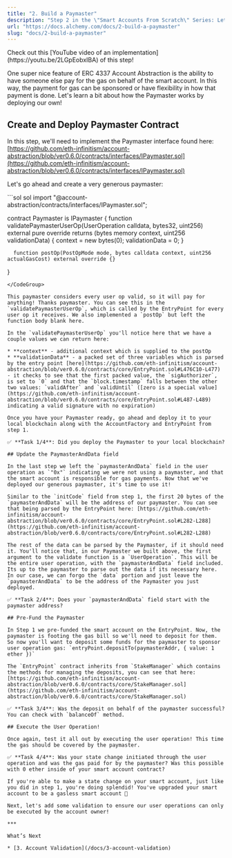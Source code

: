 ```yaml
---
title: "2. Build a Paymaster"
description: "Step 2 in the \"Smart Accounts From Scratch\" Series: Let's build and deploy a Paymaster!"
url: "https://docs.alchemy.com/docs/2-build-a-paymaster"
slug: "docs/2-build-a-paymaster"
---
```



<Info>
  Check out this [YouTube video of an implementation](https://youtu.be/2LGpEobxIBA) of this step!
</Info>

One super nice feature of ERC 4337 Account Abstraction is the ability to have someone else pay for the gas on behalf of the smart account. In this way, the payment for gas can be sponsored or have flexibility in how that payment is done. Let's learn a bit about how the Paymaster works by deploying our own!

## Create and Deploy Paymaster Contract

In this step, we'll need to implement the Paymaster interface found here: [https://github.com/eth-infinitism/account-abstraction/blob/ver0.6.0/contracts/interfaces/IPaymaster.sol](https://github.com/eth-infinitism/account-abstraction/blob/ver0.6.0/contracts/interfaces/IPaymaster.sol)

Let's go ahead and create a very generous paymaster:

<CodeGroup>
  ```sol sol
  import "@account-abstraction/contracts/interfaces/IPaymaster.sol";

  contract Paymaster is IPaymaster {
      function validatePaymasterUserOp(UserOperation calldata, bytes32, uint256)
          external
          pure
          override
          returns (bytes memory context, uint256 validationData)
      {
          context = new bytes(0);
          validationData = 0;
      }

      function postOp(PostOpMode mode, bytes calldata context, uint256 actualGasCost) external override {}
  }
  ```
</CodeGroup>

This paymaster considers every user op valid, so it will pay for anything! Thanks paymaster. You can see this in the `validatePaymasterUserOp`, which is called by the EntryPoint for every user op it receives. We also implemented a `postOp` but left the function body blank here.

In the `validatePaymasterUserOp` you'll notice here that we have a couple values we can return here:

* **context** - additional context which is supplied to the postOp
* **validationData** - a packed set of three variables which is parsed by the entry point [here](https://github.com/eth-infinitism/account-abstraction/blob/ver0.6.0/contracts/core/EntryPoint.sol#L476C10-L477) - it checks to see that the first packed value, the `sigAuthorizer`, is set to `0` and that the `block.timestamp` falls between the other two values: `validAfter` and `validUntil` ([zero is a special value](https://github.com/eth-infinitism/account-abstraction/blob/ver0.6.0/contracts/core/EntryPoint.sol#L487-L489) indicating a valid signature with no expiration)

Once you have your Paymaster ready, go ahead and deploy it to your local blockchain along with the AccountFactory and EntryPoint from step 1.

✅ **Task 1/4**: Did you deploy the Paymaster to your local blockchain?

## Update the PaymasterAndData field

In the last step we left the `paymasterAndData` field in the user operation as `"0x"` indicating we were not using a paymaster, and that the smart account is responsible for gas payments. Now that we've deployed our generous paymaster, it's time to use it!

Similar to the `initCode` field from step 1, the first 20 bytes of the `paymasterAndData` will be the address of our paymaster. You can see that being parsed by the EntryPoint here: [https://github.com/eth-infinitism/account-abstraction/blob/ver0.6.0/contracts/core/EntryPoint.sol#L282-L288](https://github.com/eth-infinitism/account-abstraction/blob/ver0.6.0/contracts/core/EntryPoint.sol#L282-L288)

The rest of the data can be parsed by the Paymaster, if it should need it. You'll notice that, in our Paymaster we built above, the first argument to the validate function is a `UserOperation`. This will be the entire user operation, with the `paymasterAndData` field included. Its up to the paymaster to parse out the data if its necessary here. In our case, we can forgo the `data` portion and just leave the `paymasterAndData` to be the address of the Paymaster you just deployed.

✅ **Task 2/4**: Does your `paymasterAndData` field start with the paymaster address?

## Pre-Fund the Paymaster

In Step 1 we pre-funded the smart account on the EntryPoint. Now, the paymaster is footing the gas bill so we'll need to deposit for them. So now you'll want to deposit some funds for the paymaster to sponsor user operation gas: `entryPoint.depositTo(paymasterAddr, { value: 1 ether })`

The `EntryPoint` contract inherits from `StakeManager` which contains the methods for managing the deposits, you can see that here: [https://github.com/eth-infinitism/account-abstraction/blob/ver0.6.0/contracts/core/StakeManager.sol](https://github.com/eth-infinitism/account-abstraction/blob/ver0.6.0/contracts/core/StakeManager.sol)

✅ **Task 3/4**: Was the deposit on behalf of the paymaster successful? You can check with `balanceOf` method.

## Execute the User Operation!

Once again, test it all out by executing the user operation! This time the gas should be covered by the paymaster.

✅ **Task 4/4**: Was your state change initiated through the user operation and was the gas paid for by the paymaster? Was this possible with 0 ether inside of your smart account contract?

If you're able to make a state change on your smart account, just like you did in step 1, you're doing splendid! You've upgraded your smart account to be a gasless smart account 🎉

Next, let's add some validation to ensure our user operations can only be executed by the account owner!

***

What’s Next

* [3. Account Validation](/docs/3-account-validation)
